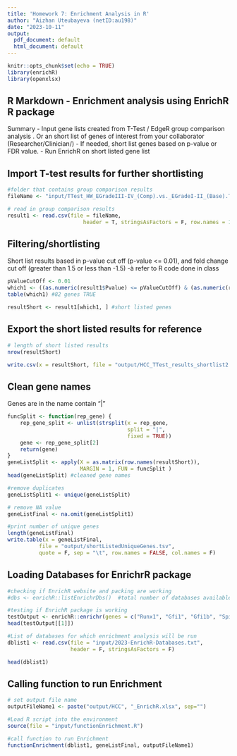 ```yaml
---
title: 'Homework 7: Enrichment Analysis in R'
author: "Aizhan Uteubayeva (netID:au198)"
date: "2023-10-11"
output:
  pdf_document: default
  html_document: default
---
```

```r
knitr::opts_chunk$set(echo = TRUE)
library(enrichR)
library(openxlsx)
```

## R Markdown - Enrichment analysis using EnrichR R package

Summary - Input gene lists created from T-Test / EdgeR group comparison analysis . Or an short list of genes of interest from your collaborator (Researcher/Clinician/) - If needed, short list genes based on p-value or FDR value. - Run EnrichR on short listed gene list

## Import T-test results for further shortlisting

```r
#folder that contains group comparison results
fileName <- "input/TTest_HW_EGradeIII-IV_(Comp).vs._EGradeI-II_(Base).TTest.csv"

# read in group comparison results
result1 <- read.csv(file = fileName, 
                        header = T, stringsAsFactors = F, row.names = 1)
```

## Filtering/shortlisting

Short list results based in p-value cut off (p-value \<= 0.01), and fold change cut off (greater than 1.5 or less than -1.5) -à refer to R code done in class

```r
pValueCutOff <- 0.01
which1 <- ((as.numeric(result1$Pvalue) <= pValueCutOff) & (as.numeric(result1$SignedFC) >= 1.5 | as.numeric(result1$SignedFC) <= -1.5))
table(which1) #82 genes TRUE

resultShort <- result1[which1, ] #short listed genes 
```

## Export the short listed results for reference

```r
# length of short listed results
nrow(resultShort)

write.csv(x = resultShort, file = "output/HCC_TTest_results_shortlist2.csv")
```

## Clean gene names

Genes are in the name contain "\|"

```r
funcSplit <- function(rep_gene) {
    rep_gene_split <- unlist(strsplit(x = rep_gene, 
                                      split = "|", 
                                      fixed = TRUE))
    gene <- rep_gene_split[2]
    return(gene)
}
geneListSplit <- apply(X = as.matrix(row.names(resultShort)), 
                       MARGIN = 1, FUN = funcSplit )
head(geneListSplit) #cleaned gene names

#remove duplicates
geneListSplit1 <- unique(geneListSplit)

# remove NA value
geneListFinal <- na.omit(geneListSplit1)

#print number of unique genes
length(geneListFinal)
write.table(x = geneListFinal, 
          file = "output/shortListedUniqueGenes.tsv",
          quote = F, sep = "\t", row.names = FALSE, col.names = F)


```

## Loading Databases for EnrichrR package

```r
#checking if EnrichR website and packing are working
#dbs <- enrichR::listEnrichrDbs()  #total number of databases available = 200+ 

#testing if EnrichR package is working
testOutput <- enrichR::enrichr(genes = c("Runx1", "Gfi1", "Gfi1b", "Spi1", "Gata1", "Kdr"), databases = "KEGG_2021_Human")
head(testOutput[[1]])

#List of databases for which enrichment analysis will be run
dblist1 <- read.csv(file = "input/2023-EnrichR-Databases.txt", 
                    header = F, stringsAsFactors = F)

head(dblist1)
```

## Calling function to run Enrichment

```r
# set output file name
outputFileName1 <- paste("output/HCC", "_EnrichR.xlsx", sep="")

#Load R script into the environment
source(file = "input/functionEnrichment.R") 

#call function to run Enrichment
functionEnrichment(dblist1, geneListFinal, outputFileName1)
```
